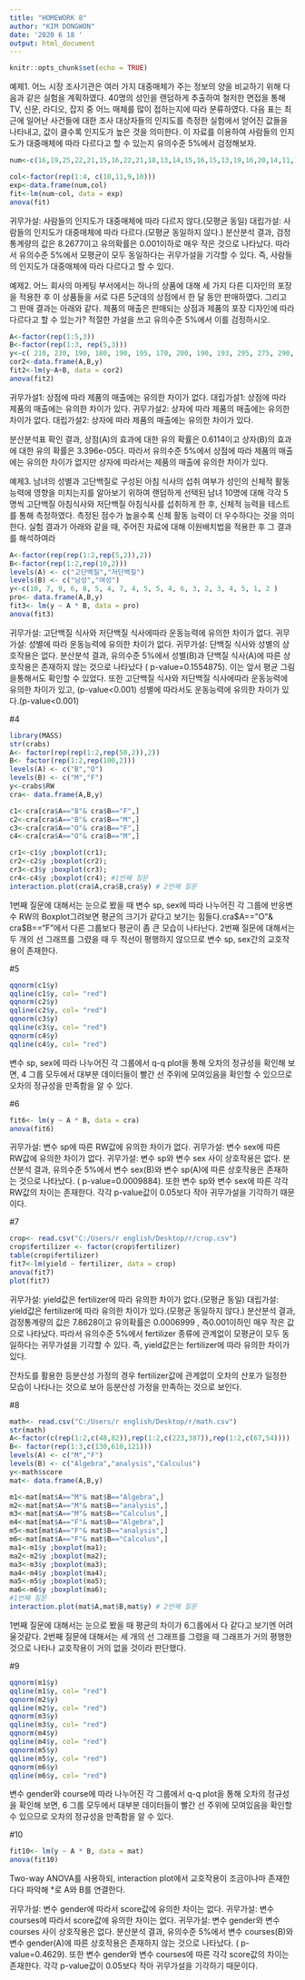 ---
title: "HOMEWORK 8"
author: "KIM DONGWON"
date: '2020 6 18 '
output: html_document
---

```{r setup, include=FALSE}
knitr::opts_chunk$set(echo = TRUE)
```

예제1. 어느 시장 조사기관은 여러 가지 대중매체가 주는 정보의 양을 비교하기 위해 다음과
같은 실험을 계획하였다. 40명의 성인을 랜덤하게 추출하여 철저한 면접을 통해 TV, 신문,
라디오, 잡지 중 어느 매체를 많이 접하는지에 따라 분류하였다. 다음 표는 최근에 일어난
사건들에 대한 조사 대상자들의 인지도를 측정한 실험에서 얻어진 값들을 나타내고, 값이
클수록 인지도가 높은 것을 의미한다. 이 자료를 이용하여 사람들의 인지도가 대중매체에
따라 다르다고 할 수 있는지 유의수준 5%에서 검정해보자.
```{r}
num<-c(16,19,25,22,21,15,16,22,21,18,13,14,15,16,15,13,19,16,20,14,11,18,18,15,14,14,10,18,15,15,11,15,11,17,17,13,14,16,13,11)

col<-factor(rep(1:4, c(10,11,9,10)))
exp<-data.frame(num,col)
fit<-lm(num~col, data = exp)
anova(fit)

```

귀무가설: 사람들의 인지도가 대중매체에 따라 다르지 않다.(모평균 동일)
대립가설: 사람들의 인지도가 대중매체에 따라 다르다.(모평균 동일하지 않다.)
분산분석 결과, 검정통계량의 값은 8.2677이고 유의확률은 0.001이하로 매우 작은 것으로 나타났다. 따라서 유의수준 5%에서 모평균이 모두 동일하다는 귀무가설을 기각할 수 있다. 즉, 사람들의 인지도가 대중매체에 따라 다르다고 할 수 있다.


예제2. 어느 회사의 마케팅 부서에서는 하나의 상품에 대해 세 가지 다른 디자인의 포장을
적용한 후 이 상품들을 서로 다른 5군데의 상점에서 한 달 동안 판매하였다. 그리고 그 판매
결과는 아래와 같다. 제품의 매출은 판매되는 상점과 제품의 포장 디자인에 따라 다르다고 할
수 있는가? 적절한 가설을 쓰고 유의수준 5%에서 이를 검정하시오. 

```{r}
A<-factor(rep(1:5,3))
B<-factor(rep(1:3, rep(5,3)))
y<-c( 210, 230, 190, 180, 190, 195, 170, 200, 190, 193, 295, 275, 290, 275, 265)
cor2<-data.frame(A,B,y)
fit2<-lm(y~A+B, data = cor2)
anova(fit2)
```

귀무가설1: 상점에 따라 제품의 매출에는 유의한 차이가 없다.
대립가설1: 상점에 따라 제품의 매출에는 유의한 차이가 있다.
귀무가설2: 상자에 따라 제품의 매출에는 유의한 차이가 없다.
대립가설2: 상자에 따라 제품의 매출에는 유의한 차이가 있다.

분산분석표 확인 결과, 상점(A)의 효과에 대한 유의 확률은 0.6114이고 상자(B)의
효과에 대한 유의 확률은 3.396e-05다. 따라서 유의수준 5%에서 상점에 따라 제품의 매출에는 유의한 차이가 없지만 상자에 따라서는 제품의 매출에 유의한 차이가 있다. 

예제3. 남녀의 성별과 고단백질로 구성된 아침 식사의 섭취 여부가 성인의 신체적 활동
능력에 영향을 미치는지를 알아보기 위하여 랜덤하게 선택된 남녀 10명에 대해 각각 5명씩
고단백질 아침식사와 저단백질 아침식사를 섭취하게 한 후, 신체적 능력을 테스트를 통해
측정하였다. 측정된 점수가 높을수록 신체 활동 능력이 더 우수하다는 것을 의미한다. 실험
결과가 아래와 같을 때, 주어진 자료에 대해 이원배치법을 적용한 후 그 결과를 해석하여라

```{r}
A<-factor(rep(rep(1:2,rep(5,2)),2))
B<-factor(rep(1:2,rep(10,2)))
levels(A) <- c("고단백질","저단백질")
levels(B) <- c("남성","여성")
y<-c(10, 7, 9, 6, 8, 5, 4, 7, 4, 5, 5, 4, 6, 3, 2, 3, 4, 5, 1, 2 )
pro<- data.frame(A,B,y)
fit3<- lm(y ~ A * B, data = pro)
anova(fit3)

```

귀무가설: 고단백질 식사와 저단백질 식사에따라 운동능력에 유의한 차이가 없다.
귀무가설: 성별에 따라 운동능력에 유의한 차이가 없다.
귀무가설:  단백질 식사와 성별의 상호작용은 없다.
분산분석 결과, 유의수준 5%에서 성별(B)과 단백질 식사(A)에 따른 상호작용은 존재하지 않는 것으로 나타났다 ( p-value=0.1554875). 이는 앞서 평균 그림을통해서도 확인할 수 있었다. 또한 고단백질 식사와 저단백질 식사에따라 운동능력에 유의한 차이가 있고, (p-value<0.001) 성별에 따라서도 운동능력에 유의한 차이가 있다.(p-value<0.001)

#4
```{r}
library(MASS)
str(crabs)
A<- factor(rep(rep(1:2,rep(50,2)),2))
B<- factor(rep(1:2,rep(100,2)))
levels(A) <- c("B","O")
levels(B) <- c("M","F")
y<-crabs$RW
cra<- data.frame(A,B,y)

c1<-cra[cra$A=="B"& cra$B=="F",]
c2<-cra[cra$A=="B"& cra$B=="M",]
c3<-cra[cra$A=="O"& cra$B=="F",]
c4<-cra[cra$A=="O"& cra$B=="M",]

cr1<-c1$y ;boxplot(cr1);
cr2<-c2$y ;boxplot(cr2);
cr3<-c3$y ;boxplot(cr3);
cr4<-c4$y ;boxplot(cr4); #1번째 질문
interaction.plot(cra$A,cra$B,cra$y) # 2번째 질문
```

1번째 질문에 대해서는 눈으로 봤을 때 변수 sp, sex에 따라 나누어진 각 그룹에 반응변수 RW의 Boxplot그려보면 평균의 크기가 같다고 보기는 힘들다.cra$A=="O"& cra$B=="F"에서 다른 그룹보다 평균이 좀 큰 모습이 나타난다.
2번째 질문에 대해서는 두 개의 선 그래프를 그렸을 때 두 직선이 평행하지 않으므로 변수 sp, sex간의 교호작용이 존재한다.

#5
```{r}
qqnorm(c1$y)
qqline(c1$y, col= "red")
qqnorm(c2$y)
qqline(c2$y, col= "red")
qqnorm(c3$y)
qqline(c3$y, col= "red")
qqnorm(c4$y)
qqline(c4$y, col= "red")
```

 변수 sp, sex에 따라 나누어진 각 그룹에서 q-q plot을 통해 오차의 정규성을 확인해 보면, 4 그룹 모두에서 대부분 데이터들이 빨간 선 주위에 모여있음을 확인할 수 있으므로 오차의 정규성을 만족함을 알 수 있다.

#6
```{r}
fit6<- lm(y ~ A * B, data = cra)
anova(fit6)

```

귀무가설: 변수 sp에 따른 RW값에 유의한 차이가 없다.
귀무가설: 변수 sex에 따른 RW값에 유의한 차이가 없다.
귀무가설:  변수 sp와 변수 sex 사이 상호작용은 없다.
분산분석 결과, 유의수준 5%에서  변수 sex(B)와 변수 sp(A)에 따른 상호작용은 존재하는 것으로 나타났다. ( p-value=0.0009884).  또한 변수 sp와 변수 sex에 따른 각각RW값의 차이는 존재한다. 각각 p-value값이 0.05보다 작아 귀무가설을 기각하기 때문이다.

#7
```{r}
crop<- read.csv("C:/Users/r english/Desktop/r/crop.csv")
crop$fertilizer <- factor(crop$fertilizer)
table(crop$fertilizer)
fit7<-lm(yield ~ fertilizer, data = crop)
anova(fit7)
plot(fit7)

```

귀무가설: yield값은 fertilizer에 따라 유의한 차이가 없다.(모평균 동일)
대립가설: yield값은 fertilizer에 따라 유의한 차이가 있다.(모평균 동일하지 않다.)
분산분석 결과, 검정통계량의 값은 7.8628이고 유의확률은 0.0006999 , 즉0.001이하인 매우 작은 값으로 나타났다. 따라서 유의수준 5%에서  fertilizer 종류에 관계없이 모평균이 모두 동일하다는 귀무가설을 기각할 수 있다. 즉,  yield값은는 fertilizer에 따라 유의한 차이가 있다.

잔차도를 활용한 등분산성 가정의 경우 fertilizer값에 관계없이 오차의 산포가 일정한 모습이 나타나는 것으로 보아 등분산성 가정을 만족하는 것으로 보인다.


#8
```{r}
math<- read.csv("C:/Users/r english/Desktop/r/math.csv")
str(math)
A<-factor(c(rep(1:2,c(48,82)),rep(1:2,c(223,387)),rep(1:2,c(67,54))))
B<- factor(rep(1:3,c(130,610,121)))
levels(A) <- c("M","F")
levels(B) <- c("Algebra","analysis","Calculus")
y<-math$score
mat<- data.frame(A,B,y)

m1<-mat[mat$A=="M"& mat$B=="Algebra",]
m2<-mat[mat$A=="M"& mat$B=="analysis",]
m3<-mat[mat$A=="M"& mat$B=="Calculus",]
m4<-mat[mat$A=="F"& mat$B=="Algebra",]
m5<-mat[mat$A=="F"& mat$B=="analysis",]
m6<-mat[mat$A=="F"& mat$B=="Calculus",]
ma1<-m1$y ;boxplot(ma1);
ma2<-m2$y ;boxplot(ma2);
ma3<-m3$y ;boxplot(ma3);
ma4<-m4$y ;boxplot(ma4); 
ma5<-m5$y ;boxplot(ma5); 
ma6<-m6$y ;boxplot(ma6); 
#1번째 질문
interaction.plot(mat$A,mat$B,mat$y) # 2번째 질문
```

1번째 질문에 대해서는 눈으로 봤을 때 평균의 차이가 6그룹에서 다 같다고 보기엔 어려울것같다.
2번째 질문에 대해서는 세 개의 선 그래프를 그렸을 때 그래프가 거의 평행한것으로 나타나 교호작용이 거의 없을 것이라 판단했다.

#9
```{r}
qqnorm(m1$y)
qqline(m1$y, col= "red")
qqnorm(m2$y)
qqline(m2$y, col= "red")
qqnorm(m3$y)
qqline(m3$y, col= "red")
qqnorm(m4$y)
qqline(m4$y, col= "red")
qqnorm(m5$y)
qqline(m5$y, col= "red")
qqnorm(m6$y)
qqline(m6$y, col= "red")
```

 변수  gender와 course에 따라 나누어진 각 그룹에서 q-q plot을 통해 오차의 정규성을 확인해 보면, 6 그룹 모두에서 대부분 데이터들이 빨간 선 주위에 모여있음을 확인할 수 있으므로 오차의 정규성을 만족함을 알 수 있다.

#10
```{r}
fit10<- lm(y ~ A * B, data = mat)
anova(fit10)
```

Two-way ANOVA를 사용하되, interaction plot에서 교호작용이 조금이나마 존재한다다 파악해 *로 A와 B를 연결한다.

귀무가설: 변수 gender에 따라서 score값에 유의한 차이는 없다.
귀무가설: 변수 courses에 따라서 score값에 유의한 차이는 없다.
귀무가설:  변수 gender와 변수 courses 사이 상호작용은 없다.
분산분석 결과, 유의수준 5%에서  변수 courses(B)와 변수 gender(A)에 따른 상호작용은 존재하지 않는 것으로 나타났다. ( p-value=0.4629).  또한 변수 gender와 변수 courses에 따른 각각 score값의 차이는 존재한다. 각각 p-value값이 0.05보다 작아 귀무가설을 기각하기 때문이다.
